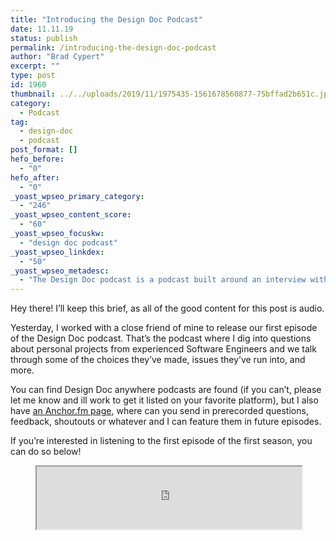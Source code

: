 ```yaml
---
title: "Introducing the Design Doc Podcast"
date: 11.11.19
status: publish
permalink: /introducing-the-design-doc-podcast
author: "Brad Cypert"
excerpt: ""
type: post
id: 1960
thumbnail: ../../uploads/2019/11/1975435-1561678560877-75bffad2b651c.jpg
category:
  - Podcast
tag:
  - design-doc
  - podcast
post_format: []
hefo_before:
  - "0"
hefo_after:
  - "0"
_yoast_wpseo_primary_category:
  - "246"
_yoast_wpseo_content_score:
  - "60"
_yoast_wpseo_focuskw:
  - "design doc podcast"
_yoast_wpseo_linkdex:
  - "50"
_yoast_wpseo_metadesc:
  - "The Design Doc podcast is a podcast built around an interview with an experienced software engineer. We dive into their projects, questions, and blockers."
---
```


Hey there! I’ll keep this brief, as all of the good content for this post is audio.

Yesterday, I worked with a close friend of mine to release our first episode of the Design Doc podcast. That’s the podcast where I dig into questions about personal projects from experienced Software Engineers and we talk through some of the choices they’ve made, issues they’ve run into, and more.

You can find Design Doc anywhere podcasts are found (if you can’t, please let me know and ill work to get it listed on your favorite platform), but I also have [an Anchor.fm page](https://anchor.fm/design-doc), where can you send in prerecorded questions, feedback, shoutouts or whatever and I can feature them in future episodes.

If you’re interested in listening to the first episode of the first season, you can do so below!

<figure>
  <iframe
    height="100px"
    src="https://anchor.fm/design-doc/embed"
    width="100%"
  ></iframe>
</figure>
